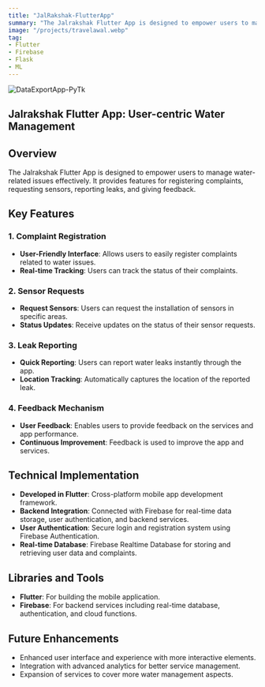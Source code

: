 ```yaml
---
title: "JalRakshak-FlutterApp"
summary: "The Jalrakshak Flutter App is designed to empower users to manage water-related issues effectively. It provides features for registering complaints, requesting sensors, reporting leaks, and giving feedback."
image: "/projects/travelawal.webp"
tag:
- Flutter
- Firebase
- Flask
- ML
---
```


![DataExportApp-PyTk](/projects/travelawal.webp)

## Jalrakshak Flutter App: User-centric Water Management

## Overview
The Jalrakshak Flutter App is designed to empower users to manage water-related issues effectively. It provides features for registering complaints, requesting sensors, reporting leaks, and giving feedback.

## Key Features
### 1. Complaint Registration
- **User-Friendly Interface**: Allows users to easily register complaints related to water issues.
- **Real-time Tracking**: Users can track the status of their complaints.

### 2. Sensor Requests
- **Request Sensors**: Users can request the installation of sensors in specific areas.
- **Status Updates**: Receive updates on the status of their sensor requests.

### 3. Leak Reporting
- **Quick Reporting**: Users can report water leaks instantly through the app.
- **Location Tracking**: Automatically captures the location of the reported leak.

### 4. Feedback Mechanism
- **User Feedback**: Enables users to provide feedback on the services and app performance.
- **Continuous Improvement**: Feedback is used to improve the app and services.

## Technical Implementation
- **Developed in Flutter**: Cross-platform mobile app development framework.
- **Backend Integration**: Connected with Firebase for real-time data storage, user authentication, and backend services.
- **User Authentication**: Secure login and registration system using Firebase Authentication.
- **Real-time Database**: Firebase Realtime Database for storing and retrieving user data and complaints.

## Libraries and Tools
- **Flutter**: For building the mobile application.
- **Firebase**: For backend services including real-time database, authentication, and cloud functions.

## Future Enhancements
- Enhanced user interface and experience with more interactive elements.
- Integration with advanced analytics for better service management.
- Expansion of services to cover more water management aspects.
